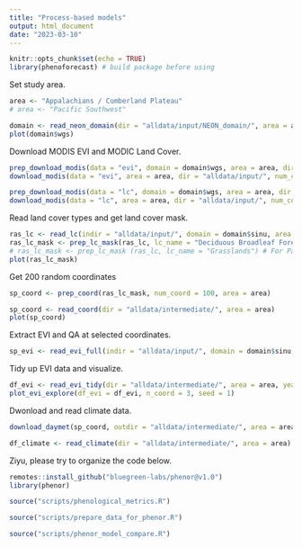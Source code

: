 ```yaml
---
title: "Process-based models"
output: html_document
date: "2023-03-10"
---
```


```r
knitr::opts_chunk$set(echo = TRUE)
library(phenoforecast) # build package before using
```

Set study area.
```r
area <- "Appalachians / Cumberland Plateau"
# area <- "Pacific Southwest"

domain <- read_neon_domain(dir = "alldata/input/NEON_domain/", area = area)
plot(domain$wgs)
```

Download MODIS EVI and MODIC Land Cover.
```r
prep_download_modis(data = "evi", domain = domain$wgs, area = area, dir = "alldata/input/")
download_modis(data = "evi", area = area, dir = "alldata/input/", num_cores = 36)

prep_download_modis(data = "lc", domain = domain$wgs, area = area, dir = "alldata/input/")
download_modis(data = "lc", area = area, dir = "alldata/input/", num_cores = 36)
```

Read land cover types and get land cover mask.
```r
ras_lc <- read_lc(indir = "alldata/input/", domain = domain$sinu, area = area, outdir = "alldata/intermediate/")
ras_lc_mask <- prep_lc_mask(ras_lc, lc_name = "Deciduous Broadleaf Forests") # For Appalachians
# ras_lc_mask <- prep_lc_mask (ras_lc, lc_name = "Grasslands") # For Pacific Southwest
plot(ras_lc_mask)
```

Get 200 random coordinates 
```r
sp_coord <- prep_coord(ras_lc_mask, num_coord = 100, area = area)
```

```r
sp_coord <- read_coord(dir = "alldata/intermediate/", area = area)
plot(sp_coord)
```

Extract EVI and QA at selected coordinates.
```r
sp_evi <- read_evi_full(indir = "alldata/input/", domain = domain$sinu, area = area, sp_coord = sp_coord, outdir = "alldata/intermediate/", num_cores = 35)
```

Tidy up EVI data and visualize.
```r
df_evi <- read_evi_tidy(dir = "alldata/intermediate/", area = area, year_forecast = 2018)
plot_evi_explore(df_evi = df_evi, n_coord = 3, seed = 1)
```

Dwonload and read climate data.
```r
download_daymet(sp_coord, outdir = "alldata/intermediate/", area = area, num_cores = 35)
```

```r
df_climate <- read_climate(dir = "alldata/intermediate/", area = area)
```

Ziyu, please try to organize the code below.
```r
remotes::install_github("bluegreen-labs/phenor@v1.0")
library(phenor)
```

```r
source("scripts/phenological_metrics.R")
```

```r
source("scripts/prepare_data_for_phenor.R")
```

```r
source("scripts/phenor_model_compare.R")
```
